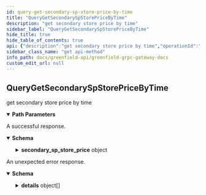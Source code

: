 ```yaml
---
id: query-get-secondary-sp-store-price-by-time
title: "QueryGetSecondarySpStorePriceByTime"
description: "get secondary store price by time"
sidebar_label: "QueryGetSecondarySpStorePriceByTime"
hide_title: true
hide_table_of_contents: true
api: {"description":"get secondary store price by time","operationId":"QueryGetSecondarySpStorePriceByTime","responses":{"200":{"description":"A successful response.","content":{"*/*":{"schema":{"type":"object","properties":{"secondary_sp_store_price":{"type":"object","properties":{"update_time_sec":{"type":"string","format":"int64","title":"update time, unix timestamp in seconds"},"store_price":{"type":"string","title":"store price, in bnb wei per charge byte"}},"title":"global secondary sp store price, the price for all secondary sps"}}}}}},"default":{"description":"An unexpected error response.","content":{"*/*":{"schema":{"type":"object","properties":{"error":{"type":"string"},"code":{"type":"integer","format":"int32"},"message":{"type":"string"},"details":{"type":"array","items":{"type":"object","properties":{"type_url":{"type":"string"},"value":{"type":"string","format":"byte"}}}}}}}}}},"parameters":[{"name":"timestamp","description":"unix timestamp in seconds. If it's 0, it will return the latest price.","in":"path","required":true,"schema":{"type":"string","format":"int64"}}],"tags":["StorageProvider"],"method":"get","path":"/greenfield/sp/get_secondary_sp_store_price_by_time/{timestamp}","servers":[{"url":"https://gnfd-testnet-fullnode-tendermint-us.bnbchain.org"}],"info":{"title":"Greenfield - gRPC Gateway docs","description":"A REST interface for state queries","version":"1.0.0"},"postman":{"name":"QueryGetSecondarySpStorePriceByTime","description":{"content":"get secondary store price by time","type":"text/plain"},"url":{"path":["greenfield","sp","get_secondary_sp_store_price_by_time",":timestamp"],"host":["{{baseUrl}}"],"query":[],"variable":[{"disabled":false,"description":{"content":"(Required) unix timestamp in seconds. If it's 0, it will return the latest price.","type":"text/plain"},"type":"any","value":"","key":"timestamp"}]},"header":[{"key":"Accept","value":"*/*"}],"method":"GET"}}
sidebar_class_name: "get api-method"
info_path: docs/greenfield-api/greenfield-grpc-gateway-docs
custom_edit_url: null
---
```



## QueryGetSecondarySpStorePriceByTime



get secondary store price by time

<details style={{"marginBottom":"1rem"}} data-collapsed={false} open={true}><summary style={{}}><strong>Path Parameters</strong></summary><div><ul><ParamsItem className={"paramsItem"} param={{"name":"timestamp","description":"unix timestamp in seconds. If it's 0, it will return the latest price.","in":"path","required":true,"schema":{"type":"string","format":"int64"}}}></ParamsItem></ul></div></details><div><ApiTabs><TabItem label={"200"} value={"200"}><div>

A successful response.

</div><div><MimeTabs schemaType={"response"}><TabItem label={"*/*"} value={"*/*"}><SchemaTabs><TabItem label={"Schema"} value={"Schema"}><details style={{}} data-collapsed={false} open={true}><summary style={{"textAlign":"left"}}><strong>Schema</strong></summary><div style={{"textAlign":"left","marginLeft":"1rem"}}></div><ul style={{"marginLeft":"1rem"}}><SchemaItem collapsible={true} className={"schemaItem"}><details style={{}}><summary style={{}}><strong>secondary_sp_store_price</strong><span style={{"opacity":"0.6"}}> object</span></summary><div style={{"marginLeft":"1rem"}}><SchemaItem collapsible={false} name={"update_time_sec"} required={false} schemaName={"int64"} qualifierMessage={undefined} schema={{"type":"string","format":"int64","title":"update time, unix timestamp in seconds"}}></SchemaItem><SchemaItem collapsible={false} name={"store_price"} required={false} schemaName={"store price, in bnb wei per charge byte"} qualifierMessage={undefined} schema={{"type":"string","title":"store price, in bnb wei per charge byte"}}></SchemaItem></div></details></SchemaItem></ul></details></TabItem><TabItem label={"Example (from schema)"} value={"Example (from schema)"}><ResponseSamples responseExample={"{\n  \"secondary_sp_store_price\": {\n    \"update_time_sec\": \"string\",\n    \"store_price\": \"string\"\n  }\n}"} language={"json"}></ResponseSamples></TabItem></SchemaTabs></TabItem></MimeTabs></div></TabItem><TabItem label={"default"} value={"default"}><div>

An unexpected error response.

</div><div><MimeTabs schemaType={"response"}><TabItem label={"*/*"} value={"*/*"}><SchemaTabs><TabItem label={"Schema"} value={"Schema"}><details style={{}} data-collapsed={false} open={true}><summary style={{"textAlign":"left"}}><strong>Schema</strong></summary><div style={{"textAlign":"left","marginLeft":"1rem"}}></div><ul style={{"marginLeft":"1rem"}}><SchemaItem collapsible={false} name={"error"} required={false} schemaName={"string"} qualifierMessage={undefined} schema={{"type":"string"}}></SchemaItem><SchemaItem collapsible={false} name={"code"} required={false} schemaName={"int32"} qualifierMessage={undefined} schema={{"type":"integer","format":"int32"}}></SchemaItem><SchemaItem collapsible={false} name={"message"} required={false} schemaName={"string"} qualifierMessage={undefined} schema={{"type":"string"}}></SchemaItem><SchemaItem collapsible={true} className={"schemaItem"}><details style={{}}><summary style={{}}><strong>details</strong><span style={{"opacity":"0.6"}}> object[]</span></summary><div style={{"marginLeft":"1rem"}}><li><div style={{"fontSize":"var(--ifm-code-font-size)","opacity":"0.6","marginLeft":"-.5rem","paddingBottom":".5rem"}}>Array [</div></li><SchemaItem collapsible={false} name={"type_url"} required={false} schemaName={"string"} qualifierMessage={undefined} schema={{"type":"string"}}></SchemaItem><SchemaItem collapsible={false} name={"value"} required={false} schemaName={"byte"} qualifierMessage={undefined} schema={{"type":"string","format":"byte"}}></SchemaItem><li><div style={{"fontSize":"var(--ifm-code-font-size)","opacity":"0.6","marginLeft":"-.5rem"}}>]</div></li></div></details></SchemaItem></ul></details></TabItem><TabItem label={"Example (from schema)"} value={"Example (from schema)"}><ResponseSamples responseExample={"{\n  \"error\": \"string\",\n  \"code\": 0,\n  \"message\": \"string\",\n  \"details\": [\n    {\n      \"type_url\": \"string\",\n      \"value\": \"string\"\n    }\n  ]\n}"} language={"json"}></ResponseSamples></TabItem></SchemaTabs></TabItem></MimeTabs></div></TabItem></ApiTabs></div>
      